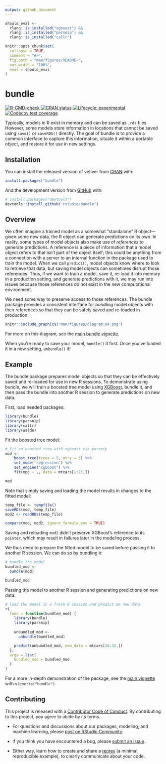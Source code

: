 ```yaml
---
output: github_document
---
```


<!-- README.md is generated from README.Rmd. Please edit that file -->

```r
should_eval <- 
  rlang::is_installed("xgboost") && 
  rlang::is_installed("parsnip") &&
  rlang::is_installed("callr")

knitr::opts_chunk$set(
  collapse = TRUE,
  comment = "#>",
  fig.path = "man/figures/README-",
  out.width = "100%",
  eval = should_eval
)
```

# bundle

<!-- badges: start -->
[![R-CMD-check](https://github.com/rstudio/bundle/actions/workflows/R-CMD-check.yaml/badge.svg)](https://github.com/rstudio/bundle/actions/workflows/R-CMD-check.yaml)
[![CRAN status](https://www.r-pkg.org/badges/version/bundle)](https://CRAN.R-project.org/package=bundle)
[![Lifecycle: experimental](https://img.shields.io/badge/lifecycle-experimental-orange.svg)](https://lifecycle.r-lib.org/articles/stages.html#experimental)
[![Codecov test coverage](https://codecov.io/gh/rstudio/bundle/branch/main/graph/badge.svg)](https://app.codecov.io/gh/rstudio/bundle?branch=main)
<!-- badges: end -->

Typically, models in R exist in memory and can be saved as `.rds` files. However, some models store information in locations that cannot be saved using `save()` or `saveRDS()` directly. The goal of bundle is to provide a common interface to capture this information, situate it within a portable object, and restore it for use in new settings.

## Installation

You can install the released version of vetiver from [CRAN](https://CRAN.R-project.org) with:

``` r
install.packages("bundle")
```

And the development version from [GitHub](https://github.com/) with:

``` r
# install.packages("devtools")
devtools::install_github("rstudio/bundle")
```

## Overview

We often imagine a trained model as a somewhat "standalone" R object---given some new data, the R object can generate predictions on its own. In reality, some types of model objects also make use of _references_ to generate predictions. A reference is a piece of information that a model object refers to that isn't part of the object itself; this could be anything from a connection with a server to an internal function in the package used to train the model. When we call `predict()`, model objects know where to look to retrieve that data, but saving model objects can sometimes disrupt those references. Thus, if we want to train a model, save it, re-load it into memory in a production setting, and generate predictions with it, we may run into issues because those references do not exist in the new computational environment.

We need some way to preserve access to those references. The bundle package provides a consistent interface for _bundling_ model objects with their references so that they can be safely saved and re-loaded in production:

```r
knitr::include_graphics("man/figures/diagram_04.png")
```

For more on this diagram, see the [main bundle vignette](https://rstudio.github.io/bundle/articles/bundle.html). 

When you're ready to save your model, `bundle()` it first. Once you've loaded it in a new setting, `unbundle()` it!

## Example

The bundle package prepares model objects so that they can be effectively saved and re-loaded for use in new R sessions. To demonstrate using bundle, we will train a boosted tree model using [XGBoost](https://xgboost.readthedocs.io/), bundle it, and then pass the bundle into another R session to generate predictions on new data.

First, load needed packages:

```r
library(bundle)
library(parsnip)
library(callr)
library(waldo)
```

Fit the boosted tree model:

```r
# fit an boosted tree with xgboost via parsnip
mod <-
    boost_tree(trees = 5, mtry = 3) %>%
    set_mode("regression") %>%
    set_engine("xgboost") %>%
    fit(mpg ~ ., data = mtcars[1:25,])

mod
```

Note that simply saving and loading the model results in changes to the fitted model:

```r
temp_file <- tempfile()
saveRDS(mod, temp_file)
mod2 <- readRDS(temp_file)

compare(mod, mod2, ignore_formula_env = TRUE)
```

Saving and reloading `mod2` didn't preserve XGBoost's reference to its `pointer`, which may result in failures later in the modeling process.

We thus need to prepare the fitted model to be saved before passing it to another R session. We can do so by bundling it:

```r
# bundle the model
bundled_mod <-
  bundle(mod)

bundled_mod
```

Passing the model to another R session and generating predictions on new data:

```r
# load the model in a fresh R session and predict on new data
r(
  func = function(bundled_mod) {
    library(bundle)
    library(parsnip)
    
    unbundled_mod <- 
      unbundle(bundled_mod)

    predict(unbundled_mod, new_data = mtcars[26:32,])
  },
  args = list(
    bundled_mod = bundled_mod
  )
)
```

For a more in-depth demonstration of the package, see the [main vignette](https://rstudio.github.io/bundle/articles/bundle.html) with `vignette("bundle")`.

## Contributing

This project is released with a [Contributor Code of Conduct](https://contributor-covenant.org/version/2/0/CODE_OF_CONDUCT.html). By contributing to this project, you agree to abide by its terms.

- For questions and discussions about our packages, modeling, and machine learning, please [post on RStudio Community](https://community.rstudio.com/new-topic?category_id=15&tags=question).

- If you think you have encountered a bug, please [submit an issue](https://github.com/rstudio/bundle/issues).

- Either way, learn how to create and share a [reprex](https://reprex.tidyverse.org/articles/articles/learn-reprex.html) (a minimal, reproducible example), to clearly communicate about your code.
